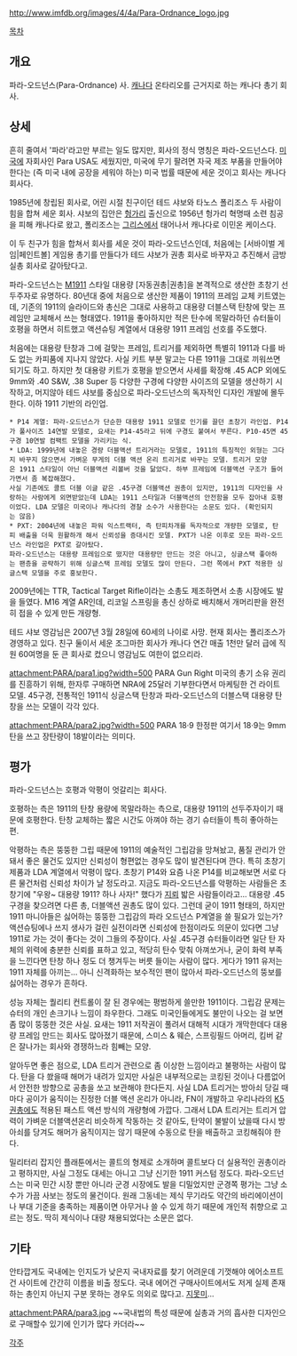 http://www.imfdb.org/images/4/4a/Para-Ordnance_logo.jpg

[[목차]]
== 개요 ==
파라-오드넌스(Para-Ordnance) 사. [[캐나다]] 온타리오를 근거지로 하는 캐나다 총기 회사.

== 상세 ==
흔히 줄여서 '파라'라고만 부르는 일도 많지만, 회사의 정식 명칭은 파라-오드넌스다. [[미국]]에 자회사인 Para USA도 세웠지만, 미국에 무기 팔려면 자국 제조 부품을 만들어야 한다는 (즉 미국 내에 공장을 세워야 하는) 미국 법률 때문에 세운 것이고 회사는 캐나다 회사다.

1985년에 창립된 회사로, 어린 시절 친구이던 테드 샤보와 타노스 폴리조스 두 사람이 힘을 합쳐 세운 회사. 샤보의 집안은 [[헝가리]] 출신으로 1956년 헝가리 혁명때 소련 침공을 피해 캐나다로 왔고, 폴리조스는 [[그리스]]에서 태어나서 캐나다로 이민온 케이스다.

이 두 친구가 힘을 합쳐서 회사를 세운 것이 파라-오드넌스인데, 처음에는 [서바이벌 게임|페인트볼] 게임용 총기를 만들다가 테드 샤보가 권총 회사로 바꾸자고 추진해서 금방 실총 회사로 갈아탔다고.

파라-오드넌스는 [[M1911]] 스타일 대용량 [자동권총|권총]을 본격적으로 생산한 초창기 선두주자로 유명하다. 80년대 중에 처음으로 생산한 제품이 1911의 프레임 교체 키트였는데, 기존의 1911의 슬라이드와 총신은 그대로 사용하고 대용량 더블스택 탄창에 맞는 프레임만 교체해서 쓰는 형태였다. 1911을 좋아하지만 적은 탄수에 목말라하던 슈터들이 호평을 하면서 히트했고 액션슈팅 계열에서 대용량 1911 프레임 선호를 주도했다.

처음에는 대용량 탄창과 그에 걸맞는 프레임, 트리거를 제외하면 특별히 1911과 다를 바도 없는 카피품에 지나지 않았다. 사실 키트 부분 말고는 다른 1911을 그대로 끼워쓰면 되기도 하고. 하지만 첫 대용량 키트가 호평을 받으면서 사세를 확장해 .45 ACP 외에도 9mm와 .40 S&W, .38 Super 등 다양한 구경에 다양한 사이즈의 모델을 생산하기 시작하고, 머지않아 테드 샤보를 중심으로 파라-오드넌스의 독자적인 디자인 개발에 몰두한다. 이하 1911 기반의 라인업.
 * P14 계열: 파라-오드넌스가 단순한 대용량 1911 모델로 인기를 끌던 초창기 라인업. P14가 풀사이즈 14연발 모델로, 요새는 P14-45라고 뒤에 구경도 붙여서 부른다. P10-45면 45구경 10연발 컴팩트 모델을 가리키는 식.
 * LDA: 1999년에 내놓은 경량 더블액션 트리거라는 모델로, 1911의 특징적인 외형는 그다지 바꾸지 않으면서 가벼운 무게의 더블 액션 온리 트리거로 바꾸는 모델. 트리거 모양은 1911 스타일이 아닌 더블액션 리볼버 것을 닮았다. 하부 프레임에 더블액션 구조가 들어가면서 좀 복잡해졌다.
 사실 기존에도 콜트 더블 이글 같은 .45구경 더블액션 권총이 있지만, 1911의 디자인을 사랑하는 사람에게 외면받았는데 LDA는 1911 스타일과 더블액션의 안전함을 모두 잡아내 호평이었다. LDA 모델은 미국이나 캐나다의 경찰 소수가 사용한다는 소문도 있다. (확인되지는 않음)
 * PXT: 2004년에 내놓은 파워 익스트랙터, 즉 탄피차개를 독자적으로 개량한 모델로, 탄피 배출을 더욱 원활하개 해서 신뢰성을 증대시킨 모델. PXT가 나온 이후로 모든 파라-오드넌스 라인업은 PXT로 갈아탔다.
 파라-오드넌스는 대용량 프레임으로 떴지만 대용량만 만드는 것은 아니고, 싱글스택 좋아하는 팬층을 공략하기 위해 싱글스택 프레임 모델도 많이 만든다. 그런 쪽에서 PXT 적용한 싱글스택 모델을 주로 홍보한다.

2009년에는 TTR, Tactical Target Rifle이라는 소총도 제조하면서 소총 시장에도 발을 들였다. M16 계열 AR인데, 리코일 스프링을 총신 상하로 배치해서 개머리판을 완전히 접을 수 있게 만든 개량형.

테드 샤보 영감님은 2007년 3월 28일에 60세의 나이로 사망. 현재 회사는 폴리조스가 경영하고 있다. 친구 둘이서 세운 조그마한 회사가 캐나다 연간 매출 1천만 달러 급에 직원 60여명을 둔 큰 회사로 컸으니 영감님도 여한이 없으리라.

attachment:PARA/para1.jpg?width=500
PARA Gun Right
미국의 총기 소유 권리를 진흥하기 위해, 한자루 구매하면 NRA에 25달러 기부한다면서 마케팅한 건 라이트 모델. 45구경, 전통적인 1911식 싱글스택 탄창과 파라-오드넌스의 더블스택 대용량 탄창을 쓰는 모델이 각각 있다.

attachment:PARA/para2.jpg?width=500
PARA 18·9 한정판
여기서 18·9는 9mm탄을 쓰고 장탄량이 18발이라는 의미다.

== 평가 ==
파라-오드넌스는 호평과 악평이 엇갈리는 회사다.

호평하는 측은 1911의 탄창 용량에 목말라하는 측으로, 대용량 1911의 선두주자이기 때문에 호평한다. 탄창 교체하는 짧은 시간도 아껴야 하는 경기 슈터들이 특히 좋아하는 편.

악평하는 측은 뚱뚱한 그립 때문에 1911의 예술적인 그립감을 망쳐놨고, 품질 관리가 안돼서 좋은 물건도 있지만 신뢰성이 형편없는 경우도 많이 발견된다며 깐다. 특히 초창기 제품과 LDA 계열에서 악평이 많다. 초창기 P14와 요즘 나온 P14를 비교해보면 서로 다른 물건처럼 신뢰성 차이가 날 정도라고. 지금도 파라-오드넌스를 악평하는 사람들은 초창기에 "우왕~ 대용량 1911? 하나 사자!" 했다가 [[지뢰]] 밟은 사람들이라고…
대용량 .45구경을 찾으려면 다른 총, 더블액션 권총도 많이 있다. 그런데 굳이 1911 형태의, 하지만 1911 마니아들은 싫어하는 뚱뚱한 그립감의 파라 오드넌스 P계열을 쓸 필요가 있는가? 액션슈팅에나 쓰지 생사가 걸린 실전이라면 신뢰성에 한점이라도 의문이 있다면 그냥 1911로 가는 것이 좋다는 것이 그들의 주장이다.
사실 .45구경 슈터들이라면 일단 탄 자체의 위력에 충분한 신뢰를 표하고 있고, 적당히 탄수 맞춰 아껴쏘거나, 굳이 화력 부족을 느낀다면 탄창 하나 정도 더 챙겨두는 버릇 들이는 사람이 많다. 게다가 1911 유저는 1911 자체를 아끼는… 아니 신격화하는 보수적인 팬이 많아서 파라-오드넌스의 뚱보를 싫어하는 경우가 흔하다.

성능 자체는 퀄리티 컨트롤이 잘 된 경우에는 평범하게 쓸만한 1911이다. 그립감 문제는 슈터의 개인 손크기나 느낌이 좌우한다. 그래도 미국인들에게도 불만이 나오는 걸 보면 좀 많이 뚱뚱한 것은 사실.
요새는 1911 저작권이 풀려서 대해적 시대가 개막한데다 대용량 프레임 만드는 회사도 많아졌기 때문에, 스미스 & 웨슨, 스프링필드 아머리, 킴버 같은 잘나가는 회사와 경쟁하느라 힘빼는 모양.

알아두면 좋은 점으로, LDA 트리거 관련으로 좀 이상한 느낌이라고 불평하는 사람이 많다. 탄을 다 쐈을때 해머가 내려가 있지만 사실은 내부적으로는 코킹된 것이나 다름없어서 안전한 방향으로 공총을 쏘고 보관해야 한다든지.
사실 LDA 트리거는 방아쇠 당길 때마다 공이가 움직이는 진정한 더블 액션 온리가 아니라, FN이 개발하고 우리나라의 [[K5 권총]]에도 적용된 패스트 액션 방식의 개량형에 가깝다. 그래서 LDA 트리거는 트리거 압력이 가벼운 더블액션온리 비슷하게 작동하는 것 같아도, 탄약이 불발이 났을때 다시 방아쇠를 당겨도 해머가 움직이지는 않기 때문에 수동으로 탄을 배출하고 코킹해줘야 한다.

밀리터리 잡지인 플래툰에서는 콜트의 형제로 소개하며 콜트보다 더 실용적인 권총이라고 평하지만, 사실 그정도 대세는 아니고 그냥 신기한 1911 커스텀 정도다.
파라-오드넌스는 미국 민간 시장 뿐만 아니라 군경 시장에도 발을 디밀었지만 군경쪽 평가는 그냥 소수가 가끔 사보는 정도의 물건이다. 원래 그동네는 제식 무기라도 약간의 바리에이션이나 부대 기준을 충족하는 제품이면 아무거나 쓸 수 있게 하기 때문에 개인적 취향으로 고르는 정도. 딱히 제식이나 대량 채용되었다는 소문은 없다.

== 기타 ==
안타깝게도 국내에는 인지도가 낮은지 국내자료를 찾기 어려운데 기껏해야 에어소프트건 사이트에 간간히 이름을 비출 정도다.
국내 에어건 구매사이트에서도 저게 실제 존재하는 총인지 아닌지 구분 못하는 경우도 의외로 많다고. [[지못미]]...

attachment:PARA/para3.jpg
~~국내법의 특성 때문에 실총과 거의 흡사한 디자인으로 구매할수 있기에 인기가 많다 카더라~~

[[각주]]
